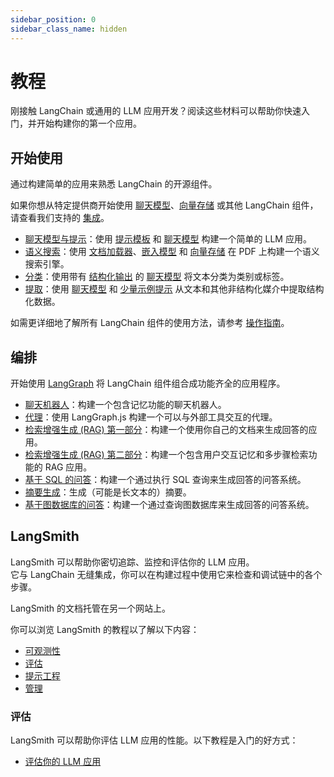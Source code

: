 ```yaml
---
sidebar_position: 0
sidebar_class_name: hidden
---
```


# 教程

刚接触 LangChain 或通用的 LLM 应用开发？阅读这些材料可以帮助你快速入门，并开始构建你的第一个应用。

## 开始使用

通过构建简单的应用来熟悉 LangChain 的开源组件。

如果你想从特定提供商开始使用 [聊天模型](/docs/integrations/chat/)、[向量存储](/docs/integrations/vectorstores/) 或其他 LangChain 组件，请查看我们支持的 [集成](/docs/integrations/platforms/)。

- [聊天模型与提示](/docs/tutorials/llm_chain)：使用 [提示模板](/docs/concepts/prompt_templates) 和 [聊天模型](/docs/concepts/chat_models) 构建一个简单的 LLM 应用。
- [语义搜索](/docs/tutorials/retrievers)：使用 [文档加载器](/docs/concepts/document_loaders)、[嵌入模型](/docs/concepts/embedding_models/) 和 [向量存储](/docs/concepts/vectorstores/) 在 PDF 上构建一个语义搜索引擎。
- [分类](/docs/tutorials/classification)：使用带有 [结构化输出](/docs/concepts/structured_outputs/) 的 [聊天模型](/docs/concepts/chat_models) 将文本分类为类别或标签。
- [提取](/docs/tutorials/extraction)：使用 [聊天模型](/docs/concepts/chat_models) 和 [少量示例提示](/docs/concepts/few_shot_prompting/) 从文本和其他非结构化媒介中提取结构化数据。

如需更详细地了解所有 LangChain 组件的使用方法，请参考 [操作指南](/docs/how_to)。

## 编排

开始使用 [LangGraph](https://langchain-ai.github.io/langgraphjs/) 将 LangChain 组件组合成功能齐全的应用程序。

- [聊天机器人](/docs/tutorials/chatbot)：构建一个包含记忆功能的聊天机器人。
- [代理](https://langchain-ai.github.io/langgraphjs/tutorials/quickstart/)：使用 LangGraph.js 构建一个可以与外部工具交互的代理。
- [检索增强生成 (RAG) 第一部分](/docs/tutorials/rag)：构建一个使用你自己的文档来生成回答的应用。
- [检索增强生成 (RAG) 第二部分](/docs/tutorials/qa_chat_history)：构建一个包含用户交互记忆和多步骤检索功能的 RAG 应用。
- [基于 SQL 的问答](/docs/tutorials/sql_qa)：构建一个通过执行 SQL 查询来生成回答的问答系统。
- [摘要生成](/docs/tutorials/summarization)：生成（可能是长文本的）摘要。
- [基于图数据库的问答](/docs/tutorials/graph)：构建一个通过查询图数据库来生成回答的问答系统。

## LangSmith

LangSmith 可以帮助你密切追踪、监控和评估你的 LLM 应用。  
它与 LangChain 无缝集成，你可以在构建过程中使用它来检查和调试链中的各个步骤。

LangSmith 的文档托管在另一个网站上。

你可以浏览 LangSmith 的教程以了解以下内容：

- [可观测性](https://docs.smith.langchain.com/observability/tutorials)
- [评估](https://docs.smith.langchain.com/evaluation/tutorials)
- [提示工程](https://docs.smith.langchain.com/prompt_engineering/tutorials)
- [管理](https://docs.smith.langchain.com/administration/tutorials)

### 评估

LangSmith 可以帮助你评估 LLM 应用的性能。以下教程是入门的好方式：

- [评估你的 LLM 应用](https://docs.smith.langchain.com/tutorials/Developers/evaluation)